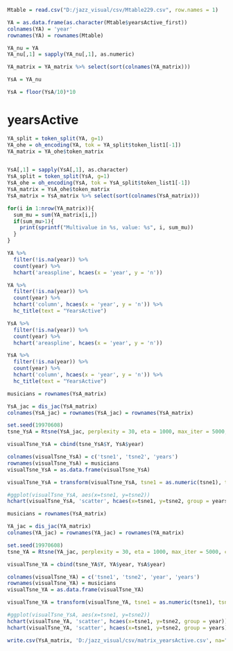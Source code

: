 ```r
Mtable = read.csv("D:/jazz_visual/csv/Mtable229.csv", row.names = 1)
```

```r
YA = as.data.frame(as.character(Mtable$yearsActive_first))
colnames(YA) = 'year'
rownames(YA) = rownames(Mtable)

YA_nu = YA
YA_nu[,1] = sapply(YA_nu[,1], as.numeric)
```

```r
YA_matrix = YA_matrix %>% select(sort(colnames(YA_matrix)))

YsA = YA_nu

YsA = floor(YsA/10)*10
```

# yearsActive
```r
YA_split = token_split(YA, g=1)
YA_ohe = oh_encoding(YA, tok = YA_split$token_list1[-1])
YA_matrix = YA_ohe$token_matrix


YsA[,1] = sapply(YsA[,1], as.character)
YsA_split = token_split(YsA, g=1)
YsA_ohe = oh_encoding(YsA, tok = YsA_split$token_list1[-1])
YsA_matrix = YsA_ohe$token_matrix
YsA_matrix = YsA_matrix %>% select(sort(colnames(YsA_matrix)))

for(i in 1:nrow(YA_matrix)){
  sum_mu = sum(YA_matrix[i,])
  if(sum_mu>1){
    print(sprintf("Multivalue in %s, value: %s", i, sum_mu))
  }
}
```



```r
YA %>% 
  filter(!is.na(year)) %>% 
  count(year) %>% 
  hchart('areaspline', hcaes(x = 'year', y = 'n'))
```

```r
YA %>% 
  filter(!is.na(year)) %>% 
  count(year) %>% 
  hchart('column', hcaes(x = 'year', y = 'n')) %>% 
  hc_title(text = "YearsActive")
```


```r
YsA %>% 
  filter(!is.na(year)) %>% 
  count(year) %>% 
  hchart('areaspline', hcaes(x = 'year', y = 'n'))
```

```r
YsA %>% 
  filter(!is.na(year)) %>% 
  count(year) %>% 
  hchart('column', hcaes(x = 'year', y = 'n')) %>% 
  hc_title(text = "YearsActive")
```

```r
musicians = rownames(YsA_matrix)

YsA_jac = dis_jac(YsA_matrix)
colnames(YsA_jac) = rownames(YsA_jac) = rownames(YsA_matrix)

set.seed(19970608)
tsne_YsA = Rtsne(YsA_jac, perplexity = 30, eta = 1000, max_iter = 5000, check_duplicates = FALSE)

visualTsne_YsA = cbind(tsne_YsA$Y, YsA$year)

colnames(visualTsne_YsA) = c('tsne1', 'tsne2', 'years')
rownames(visualTsne_YsA) = musicians
visualTsne_YsA = as.data.frame(visualTsne_YsA)

visualTsne_YsA = transform(visualTsne_YsA, tsne1 = as.numeric(tsne1), tsne2 = as.numeric(tsne2))

#ggplot(visualTsne_YsA, aes(x=tsne1, y=tsne2))
hchart(visualTsne_YsA, 'scatter', hcaes(x=tsne1, y=tsne2, group = years))
```

```r
musicians = rownames(YsA_matrix)

YA_jac = dis_jac(YA_matrix)
colnames(YA_jac) = rownames(YA_jac) = rownames(YA_matrix)

set.seed(19970608)
tsne_YA = Rtsne(YA_jac, perplexity = 30, eta = 1000, max_iter = 5000, check_duplicates = FALSE)

visualTsne_YA = cbind(tsne_YA$Y, YA$year, YsA$year)

colnames(visualTsne_YA) = c('tsne1', 'tsne2', 'year', 'years')
rownames(visualTsne_YA) = musicians
visualTsne_YA = as.data.frame(visualTsne_YA)

visualTsne_YA = transform(visualTsne_YA, tsne1 = as.numeric(tsne1), tsne2 = as.numeric(tsne2))

#ggplot(visualTsne_YsA, aes(x=tsne1, y=tsne2))
hchart(visualTsne_YA, 'scatter', hcaes(x=tsne1, y=tsne2, group = year))
hchart(visualTsne_YA, 'scatter', hcaes(x=tsne1, y=tsne2, group = years))
```

```r
write.csv(YsA_matrix, 'D:/jazz_visual/csv/matrix_yearsActive.csv', na="")
```